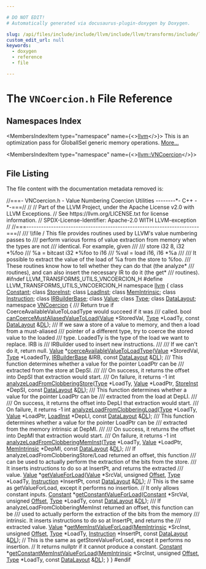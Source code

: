 ```yaml
---

# DO NOT EDIT!
# Automatically generated via docusaurus-plugin-doxygen by Doxygen.

slug: /api/files/include/include/llvm/include/llvm/transforms/include/llvm/transforms/utils/vncoercion-h
custom_edit_url: null
keywords:
  - doxygen
  - reference
  - file

---
```





# The `VNCoercion.h` File Reference

<DoxygenPage pluginConfig={pluginConfig}>



## Namespaces Index

<MembersIndex>

<MembersIndexItem
  type="namespace"
  name={<><a href="/docs/api/namespaces/llvm">llvm</a></>}>
This is an optimization pass for GlobalISel generic memory operations. <a href="/docs/api/namespaces/llvm/#details">More...</a>
</MembersIndexItem>

<MembersIndexItem
  type="namespace"
  name={<><a href="/docs/api/namespaces/llvm/vncoercion">llvm::VNCoercion</a></>}>
</MembersIndexItem>

</MembersIndex>


## File Listing

The file content with the documentation metadata removed is:

<ProgramListing>

<Link id="l00001" /><CodeLine lineNumber="1"><Highlight kind="comment">//===- VNCoercion.h - Value Numbering Coercion Utilities --------&#42;- C++ -&#42;-===//</Highlight><Highlight kind="normal"></Highlight></CodeLine>
<Link id="l00002" /><CodeLine lineNumber="2"><Highlight kind="normal"></Highlight><Highlight kind="comment">//</Highlight><Highlight kind="normal"></Highlight></CodeLine>
<Link id="l00003" /><CodeLine lineNumber="3"><Highlight kind="normal"></Highlight><Highlight kind="comment">// Part of the LLVM Project, under the Apache License v2.0 with LLVM Exceptions.</Highlight><Highlight kind="normal"></Highlight></CodeLine>
<Link id="l00004" /><CodeLine lineNumber="4"><Highlight kind="normal"></Highlight><Highlight kind="comment">// See https://llvm.org/LICENSE.txt for license information.</Highlight><Highlight kind="normal"></Highlight></CodeLine>
<Link id="l00005" /><CodeLine lineNumber="5"><Highlight kind="normal"></Highlight><Highlight kind="comment">// SPDX-License-Identifier: Apache-2.0 WITH LLVM-exception</Highlight><Highlight kind="normal"></Highlight></CodeLine>
<Link id="l00006" /><CodeLine lineNumber="6"><Highlight kind="normal"></Highlight><Highlight kind="comment">//</Highlight><Highlight kind="normal"></Highlight></CodeLine>
<Link id="l00007" /><CodeLine lineNumber="7"><Highlight kind="normal"></Highlight><Highlight kind="comment">//===----------------------------------------------------------------------===//</Highlight><Highlight kind="comment"></Highlight></CodeLine>
<Link id="l00008" /><CodeLine lineNumber="8"><Highlight kind="comment">/// \\file / This file provides routines used by LLVM&#39;s value numbering passes to</Highlight></CodeLine>
<Link id="l00009" /><CodeLine lineNumber="9"><Highlight kind="comment">/// perform various forms of value extraction from memory when the types are not</Highlight></CodeLine>
<Link id="l00010" /><CodeLine lineNumber="10"><Highlight kind="comment">/// identical.  For example, given</Highlight></CodeLine>
<Link id="l00011" /><CodeLine lineNumber="11"><Highlight kind="comment">///</Highlight></CodeLine>
<Link id="l00012" /><CodeLine lineNumber="12"><Highlight kind="comment">/// store i32 8, i32 &#42;%foo</Highlight></CodeLine>
<Link id="l00013" /><CodeLine lineNumber="13"><Highlight kind="comment">/// %a = bitcast i32 &#42;%foo to i16</Highlight></CodeLine>
<Link id="l00014" /><CodeLine lineNumber="14"><Highlight kind="comment">/// %val = load i16, i16 &#42;%a</Highlight></CodeLine>
<Link id="l00015" /><CodeLine lineNumber="15"><Highlight kind="comment">///</Highlight></CodeLine>
<Link id="l00016" /><CodeLine lineNumber="16"><Highlight kind="comment">/// It possible to extract the value of the load of %a from the store to %foo.</Highlight></CodeLine>
<Link id="l00017" /><CodeLine lineNumber="17"><Highlight kind="comment">/// These routines know how to tell whether they can do that (the analyze&#42;</Highlight></CodeLine>
<Link id="l00018" /><CodeLine lineNumber="18"><Highlight kind="comment">/// routines), and can also insert the necessary IR to do it (the get&#42;</Highlight></CodeLine>
<Link id="l00019" /><CodeLine lineNumber="19"><Highlight kind="comment">/// routines).</Highlight><Highlight kind="normal"></Highlight></CodeLine>
<Link id="l00020" /><CodeLine lineNumber="20"><Highlight kind="normal"></Highlight></CodeLine>
<Link id="l00021" /><CodeLine lineNumber="21"><Highlight kind="normal"></Highlight><Highlight kind="preprocessor">#ifndef LLVM&#95;TRANSFORMS&#95;UTILS&#95;VNCOERCION&#95;H</Highlight><Highlight kind="normal"></Highlight></CodeLine>
<Link id="l00022" /><CodeLine lineNumber="22"><Highlight kind="normal"></Highlight><Highlight kind="preprocessor">#define LLVM&#95;TRANSFORMS&#95;UTILS&#95;VNCOERCION&#95;H</Highlight><Highlight kind="normal"></Highlight></CodeLine>
<Link id="l00023" /><CodeLine lineNumber="23"><Highlight kind="normal"></Highlight></CodeLine>
<Link id="l00024" /><CodeLine lineNumber="24"><Highlight kind="normal"></Highlight><Highlight kind="keyword">namespace </Highlight><Highlight kind="normal"><a href="/docs/api/namespaces/llvm">llvm</a> &#123;</Highlight></CodeLine>
<Link id="l00025" /><CodeLine lineNumber="25"><Highlight kind="normal"></Highlight><Highlight kind="keyword">class </Highlight><Highlight kind="normal"><a href="/docs/api/classes/llvm/constant">Constant</a>;</Highlight></CodeLine>
<Link id="l00026" /><CodeLine lineNumber="26"><Highlight kind="normal"></Highlight><Highlight kind="keyword">class </Highlight><Highlight kind="normal"><a href="/docs/api/classes/llvm/storeinst">StoreInst</a>;</Highlight></CodeLine>
<Link id="l00027" /><CodeLine lineNumber="27"><Highlight kind="normal"></Highlight><Highlight kind="keyword">class </Highlight><Highlight kind="normal"><a href="/docs/api/classes/llvm/loadinst">LoadInst</a>;</Highlight></CodeLine>
<Link id="l00028" /><CodeLine lineNumber="28"><Highlight kind="normal"></Highlight><Highlight kind="keyword">class </Highlight><Highlight kind="normal"><a href="/docs/api/classes/llvm/memintrinsic">MemIntrinsic</a>;</Highlight></CodeLine>
<Link id="l00029" /><CodeLine lineNumber="29"><Highlight kind="normal"></Highlight><Highlight kind="keyword">class </Highlight><Highlight kind="normal"><a href="/docs/api/classes/llvm/instruction">Instruction</a>;</Highlight></CodeLine>
<Link id="l00030" /><CodeLine lineNumber="30"><Highlight kind="normal"></Highlight><Highlight kind="keyword">class </Highlight><Highlight kind="normal"><a href="/docs/api/classes/llvm/irbuilderbase">IRBuilderBase</a>;</Highlight></CodeLine>
<Link id="l00031" /><CodeLine lineNumber="31"><Highlight kind="normal"></Highlight><Highlight kind="keyword">class </Highlight><Highlight kind="normal"><a href="/docs/api/classes/llvm/value">Value</a>;</Highlight></CodeLine>
<Link id="l00032" /><CodeLine lineNumber="32"><Highlight kind="normal"></Highlight><Highlight kind="keyword">class </Highlight><Highlight kind="normal"><a href="/docs/api/classes/llvm/type">Type</a>;</Highlight></CodeLine>
<Link id="l00033" /><CodeLine lineNumber="33"><Highlight kind="normal"></Highlight><Highlight kind="keyword">class </Highlight><Highlight kind="normal"><a href="/docs/api/classes/llvm/datalayout">DataLayout</a>;</Highlight></CodeLine>
<Link id="l00034" /><CodeLine lineNumber="34" lineLink="/docs/api/namespaces/llvm/vncoercion"><Highlight kind="normal"></Highlight><Highlight kind="keyword">namespace </Highlight><Highlight kind="normal"><a href="/docs/api/namespaces/llvm/vncoercion">VNCoercion</a> &#123;</Highlight><Highlight kind="comment"></Highlight></CodeLine>
<Link id="l00035" /><CodeLine lineNumber="35"><Highlight kind="comment">/// Return true if CoerceAvailableValueToLoadType would succeed if it was</Highlight></CodeLine>
<Link id="l00036" /><CodeLine lineNumber="36"><Highlight kind="comment">/// called.</Highlight><Highlight kind="normal"></Highlight></CodeLine>
<Link id="l00037" /><CodeLine lineNumber="37"><Highlight kind="normal"></Highlight><Highlight kind="keywordtype">bool</Highlight><Highlight kind="normal"> <a href="/docs/api/namespaces/llvm/vncoercion/#af10eb6aece68a8127f273e6a2dc0fc79">canCoerceMustAliasedValueToLoad</a>(<a href="/docs/api/classes/llvm/value">Value</a> &#42;StoredVal, <a href="/docs/api/classes/llvm/type">Type</a> &#42;LoadTy,</Highlight></CodeLine>
<Link id="l00038" /><CodeLine lineNumber="38"><Highlight kind="normal">                                     </Highlight><Highlight kind="keyword">const</Highlight><Highlight kind="normal"> <a href="/docs/api/classes/llvm/datalayout">DataLayout</a> &amp;<a href="/docs/api/files/lib/lib/target/lib/target/arm/armslshardening-cpp/#ad467c4ab9119043f9b7750ab986be61a">DL</a>);</Highlight></CodeLine>
<Link id="l00039" /><CodeLine lineNumber="39"><Highlight kind="normal"></Highlight><Highlight kind="comment"></Highlight></CodeLine>
<Link id="l00040" /><CodeLine lineNumber="40"><Highlight kind="comment">/// If we saw a store of a value to memory, and then a load from a must-aliased</Highlight></CodeLine>
<Link id="l00041" /><CodeLine lineNumber="41"><Highlight kind="comment">/// pointer of a different type, try to coerce the stored value to the loaded</Highlight></CodeLine>
<Link id="l00042" /><CodeLine lineNumber="42"><Highlight kind="comment">/// type.  LoadedTy is the type of the load we want to replace.  IRB is</Highlight></CodeLine>
<Link id="l00043" /><CodeLine lineNumber="43"><Highlight kind="comment">/// IRBuilder used to insert new instructions.</Highlight></CodeLine>
<Link id="l00044" /><CodeLine lineNumber="44"><Highlight kind="comment">///</Highlight></CodeLine>
<Link id="l00045" /><CodeLine lineNumber="45"><Highlight kind="comment">/// If we can&#39;t do it, return null.</Highlight><Highlight kind="normal"></Highlight></CodeLine>
<Link id="l00046" /><CodeLine lineNumber="46"><Highlight kind="normal"><a href="/docs/api/classes/llvm/value">Value</a> &#42;<a href="/docs/api/namespaces/llvm/vncoercion/#a351251756a2dcf559089f626d9241131">coerceAvailableValueToLoadType</a>(<a href="/docs/api/classes/llvm/value">Value</a> &#42;StoredVal, <a href="/docs/api/classes/llvm/type">Type</a> &#42;LoadedTy,</Highlight></CodeLine>
<Link id="l00047" /><CodeLine lineNumber="47"><Highlight kind="normal">                                      <a href="/docs/api/classes/llvm/irbuilderbase">IRBuilderBase</a> &amp;IRB, </Highlight><Highlight kind="keyword">const</Highlight><Highlight kind="normal"> <a href="/docs/api/classes/llvm/datalayout">DataLayout</a> &amp;<a href="/docs/api/files/lib/lib/target/lib/target/arm/armslshardening-cpp/#ad467c4ab9119043f9b7750ab986be61a">DL</a>);</Highlight></CodeLine>
<Link id="l00048" /><CodeLine lineNumber="48"><Highlight kind="normal"></Highlight><Highlight kind="comment"></Highlight></CodeLine>
<Link id="l00049" /><CodeLine lineNumber="49"><Highlight kind="comment">/// This function determines whether a value for the pointer LoadPtr can be</Highlight></CodeLine>
<Link id="l00050" /><CodeLine lineNumber="50"><Highlight kind="comment">/// extracted from the store at DepSI.</Highlight></CodeLine>
<Link id="l00051" /><CodeLine lineNumber="51"><Highlight kind="comment">///</Highlight></CodeLine>
<Link id="l00052" /><CodeLine lineNumber="52"><Highlight kind="comment">/// On success, it returns the offset into DepSI that extraction would start.</Highlight></CodeLine>
<Link id="l00053" /><CodeLine lineNumber="53"><Highlight kind="comment">/// On failure, it returns -1</Highlight><Highlight kind="normal"></Highlight></CodeLine>
<Link id="l00054" /><CodeLine lineNumber="54"><Highlight kind="normal"></Highlight><Highlight kind="keywordtype">int</Highlight><Highlight kind="normal"> <a href="/docs/api/namespaces/llvm/vncoercion/#a54e6f143ee9c14b9498e4f43b97c2525">analyzeLoadFromClobberingStore</a>(<a href="/docs/api/classes/llvm/type">Type</a> &#42;LoadTy, <a href="/docs/api/classes/llvm/value">Value</a> &#42;LoadPtr,</Highlight></CodeLine>
<Link id="l00055" /><CodeLine lineNumber="55"><Highlight kind="normal">                                   <a href="/docs/api/classes/llvm/storeinst">StoreInst</a> &#42;DepSI, </Highlight><Highlight kind="keyword">const</Highlight><Highlight kind="normal"> <a href="/docs/api/classes/llvm/datalayout">DataLayout</a> &amp;<a href="/docs/api/files/lib/lib/target/lib/target/arm/armslshardening-cpp/#ad467c4ab9119043f9b7750ab986be61a">DL</a>);</Highlight></CodeLine>
<Link id="l00056" /><CodeLine lineNumber="56"><Highlight kind="normal"></Highlight><Highlight kind="comment"></Highlight></CodeLine>
<Link id="l00057" /><CodeLine lineNumber="57"><Highlight kind="comment">/// This function determines whether a value for the pointer LoadPtr can be</Highlight></CodeLine>
<Link id="l00058" /><CodeLine lineNumber="58"><Highlight kind="comment">/// extracted from the load at DepLI.</Highlight></CodeLine>
<Link id="l00059" /><CodeLine lineNumber="59"><Highlight kind="comment">///</Highlight></CodeLine>
<Link id="l00060" /><CodeLine lineNumber="60"><Highlight kind="comment">/// On success, it returns the offset into DepLI that extraction would start.</Highlight></CodeLine>
<Link id="l00061" /><CodeLine lineNumber="61"><Highlight kind="comment">/// On failure, it returns -1</Highlight><Highlight kind="normal"></Highlight></CodeLine>
<Link id="l00062" /><CodeLine lineNumber="62"><Highlight kind="normal"></Highlight><Highlight kind="keywordtype">int</Highlight><Highlight kind="normal"> <a href="/docs/api/namespaces/llvm/vncoercion/#a9534d3bff0727cc904e6bbc1064d2e2f">analyzeLoadFromClobberingLoad</a>(<a href="/docs/api/classes/llvm/type">Type</a> &#42;LoadTy, <a href="/docs/api/classes/llvm/value">Value</a> &#42;LoadPtr, <a href="/docs/api/classes/llvm/loadinst">LoadInst</a> &#42;DepLI,</Highlight></CodeLine>
<Link id="l00063" /><CodeLine lineNumber="63"><Highlight kind="normal">                                  </Highlight><Highlight kind="keyword">const</Highlight><Highlight kind="normal"> <a href="/docs/api/classes/llvm/datalayout">DataLayout</a> &amp;<a href="/docs/api/files/lib/lib/target/lib/target/arm/armslshardening-cpp/#ad467c4ab9119043f9b7750ab986be61a">DL</a>);</Highlight></CodeLine>
<Link id="l00064" /><CodeLine lineNumber="64"><Highlight kind="normal"></Highlight><Highlight kind="comment"></Highlight></CodeLine>
<Link id="l00065" /><CodeLine lineNumber="65"><Highlight kind="comment">/// This function determines whether a value for the pointer LoadPtr can be</Highlight></CodeLine>
<Link id="l00066" /><CodeLine lineNumber="66"><Highlight kind="comment">/// extracted from the memory intrinsic at DepMI.</Highlight></CodeLine>
<Link id="l00067" /><CodeLine lineNumber="67"><Highlight kind="comment">///</Highlight></CodeLine>
<Link id="l00068" /><CodeLine lineNumber="68"><Highlight kind="comment">/// On success, it returns the offset into DepMI that extraction would start.</Highlight></CodeLine>
<Link id="l00069" /><CodeLine lineNumber="69"><Highlight kind="comment">/// On failure, it returns -1</Highlight><Highlight kind="normal"></Highlight></CodeLine>
<Link id="l00070" /><CodeLine lineNumber="70"><Highlight kind="normal"></Highlight><Highlight kind="keywordtype">int</Highlight><Highlight kind="normal"> <a href="/docs/api/namespaces/llvm/vncoercion/#ab7c3af18d8706c2d91fd7e2f88424336">analyzeLoadFromClobberingMemInst</a>(<a href="/docs/api/classes/llvm/type">Type</a> &#42;LoadTy, <a href="/docs/api/classes/llvm/value">Value</a> &#42;LoadPtr,</Highlight></CodeLine>
<Link id="l00071" /><CodeLine lineNumber="71"><Highlight kind="normal">                                     <a href="/docs/api/classes/llvm/memintrinsic">MemIntrinsic</a> &#42;DepMI, </Highlight><Highlight kind="keyword">const</Highlight><Highlight kind="normal"> <a href="/docs/api/classes/llvm/datalayout">DataLayout</a> &amp;<a href="/docs/api/files/lib/lib/target/lib/target/arm/armslshardening-cpp/#ad467c4ab9119043f9b7750ab986be61a">DL</a>);</Highlight></CodeLine>
<Link id="l00072" /><CodeLine lineNumber="72"><Highlight kind="normal"></Highlight><Highlight kind="comment"></Highlight></CodeLine>
<Link id="l00073" /><CodeLine lineNumber="73"><Highlight kind="comment">/// If analyzeLoadFromClobberingStore/Load returned an offset, this function</Highlight></CodeLine>
<Link id="l00074" /><CodeLine lineNumber="74"><Highlight kind="comment">/// can be used to actually perform the extraction of the bits from the store.</Highlight></CodeLine>
<Link id="l00075" /><CodeLine lineNumber="75"><Highlight kind="comment">/// It inserts instructions to do so at InsertPt, and returns the extracted</Highlight></CodeLine>
<Link id="l00076" /><CodeLine lineNumber="76"><Highlight kind="comment">/// value.</Highlight><Highlight kind="normal"></Highlight></CodeLine>
<Link id="l00077" /><CodeLine lineNumber="77"><Highlight kind="normal"><a href="/docs/api/classes/llvm/value">Value</a> &#42;<a href="/docs/api/namespaces/llvm/vncoercion/#a0786ad18996fdeb6bb0e33c3bfa4ce82">getValueForLoad</a>(<a href="/docs/api/classes/llvm/value">Value</a> &#42;SrcVal, </Highlight><Highlight kind="keywordtype">unsigned</Highlight><Highlight kind="normal"> <a href="/docs/api/namespaces/llvm/#a05f5b9a11bdcc5feba62899f95dcf878a3134224cba2545bc57954d3b072aebb4">Offset</a>, <a href="/docs/api/classes/llvm/type">Type</a> &#42;LoadTy,</Highlight></CodeLine>
<Link id="l00078" /><CodeLine lineNumber="78"><Highlight kind="normal">                            <a href="/docs/api/classes/llvm/instruction">Instruction</a> &#42;InsertPt, </Highlight><Highlight kind="keyword">const</Highlight><Highlight kind="normal"> <a href="/docs/api/classes/llvm/datalayout">DataLayout</a> &amp;<a href="/docs/api/files/lib/lib/target/lib/target/arm/armslshardening-cpp/#ad467c4ab9119043f9b7750ab986be61a">DL</a>);</Highlight></CodeLine>
<Link id="l00079" /><CodeLine lineNumber="79"><Highlight kind="normal"></Highlight><Highlight kind="comment">// This is the same as getValueForLoad, except it performs no insertion.</Highlight><Highlight kind="normal"></Highlight></CodeLine>
<Link id="l00080" /><CodeLine lineNumber="80"><Highlight kind="normal"></Highlight><Highlight kind="comment">// It only allows constant inputs.</Highlight><Highlight kind="normal"></Highlight></CodeLine>
<Link id="l00081" /><CodeLine lineNumber="81"><Highlight kind="normal"><a href="/docs/api/classes/llvm/constant">Constant</a> &#42;<a href="/docs/api/namespaces/llvm/vncoercion/#a79e8ff1687364a4f9ac11f6dc1c4ce2d">getConstantValueForLoad</a>(<a href="/docs/api/classes/llvm/constant">Constant</a> &#42;SrcVal, </Highlight><Highlight kind="keywordtype">unsigned</Highlight><Highlight kind="normal"> <a href="/docs/api/namespaces/llvm/#a05f5b9a11bdcc5feba62899f95dcf878a3134224cba2545bc57954d3b072aebb4">Offset</a>,</Highlight></CodeLine>
<Link id="l00082" /><CodeLine lineNumber="82"><Highlight kind="normal">                                  <a href="/docs/api/classes/llvm/type">Type</a> &#42;LoadTy, </Highlight><Highlight kind="keyword">const</Highlight><Highlight kind="normal"> <a href="/docs/api/classes/llvm/datalayout">DataLayout</a> &amp;<a href="/docs/api/files/lib/lib/target/lib/target/arm/armslshardening-cpp/#ad467c4ab9119043f9b7750ab986be61a">DL</a>);</Highlight></CodeLine>
<Link id="l00083" /><CodeLine lineNumber="83"><Highlight kind="normal"></Highlight><Highlight kind="comment"></Highlight></CodeLine>
<Link id="l00084" /><CodeLine lineNumber="84"><Highlight kind="comment">/// If analyzeLoadFromClobberingMemInst returned an offset, this function can be</Highlight></CodeLine>
<Link id="l00085" /><CodeLine lineNumber="85"><Highlight kind="comment">/// used to actually perform the extraction of the bits from the memory</Highlight></CodeLine>
<Link id="l00086" /><CodeLine lineNumber="86"><Highlight kind="comment">/// intrinsic.  It inserts instructions to do so at InsertPt, and returns the</Highlight></CodeLine>
<Link id="l00087" /><CodeLine lineNumber="87"><Highlight kind="comment">/// extracted value.</Highlight><Highlight kind="normal"></Highlight></CodeLine>
<Link id="l00088" /><CodeLine lineNumber="88"><Highlight kind="normal"><a href="/docs/api/classes/llvm/value">Value</a> &#42;<a href="/docs/api/namespaces/llvm/vncoercion/#a6b72d403292d9dddd1ef1ce3e8bc394c">getMemInstValueForLoad</a>(<a href="/docs/api/classes/llvm/memintrinsic">MemIntrinsic</a> &#42;SrcInst, </Highlight><Highlight kind="keywordtype">unsigned</Highlight><Highlight kind="normal"> <a href="/docs/api/namespaces/llvm/#a05f5b9a11bdcc5feba62899f95dcf878a3134224cba2545bc57954d3b072aebb4">Offset</a>,</Highlight></CodeLine>
<Link id="l00089" /><CodeLine lineNumber="89"><Highlight kind="normal">                              <a href="/docs/api/classes/llvm/type">Type</a> &#42;LoadTy, <a href="/docs/api/classes/llvm/instruction">Instruction</a> &#42;InsertPt,</Highlight></CodeLine>
<Link id="l00090" /><CodeLine lineNumber="90"><Highlight kind="normal">                              </Highlight><Highlight kind="keyword">const</Highlight><Highlight kind="normal"> <a href="/docs/api/classes/llvm/datalayout">DataLayout</a> &amp;<a href="/docs/api/files/lib/lib/target/lib/target/arm/armslshardening-cpp/#ad467c4ab9119043f9b7750ab986be61a">DL</a>);</Highlight></CodeLine>
<Link id="l00091" /><CodeLine lineNumber="91"><Highlight kind="normal"></Highlight><Highlight kind="comment">// This is the same as getStoreValueForLoad, except it performs no insertion.</Highlight><Highlight kind="normal"></Highlight></CodeLine>
<Link id="l00092" /><CodeLine lineNumber="92"><Highlight kind="normal"></Highlight><Highlight kind="comment">// It returns nullptr if it cannot produce a constant.</Highlight><Highlight kind="normal"></Highlight></CodeLine>
<Link id="l00093" /><CodeLine lineNumber="93"><Highlight kind="normal"><a href="/docs/api/classes/llvm/constant">Constant</a> &#42;<a href="/docs/api/namespaces/llvm/vncoercion/#aa4b66161f15587adee19725b89fec713">getConstantMemInstValueForLoad</a>(<a href="/docs/api/classes/llvm/memintrinsic">MemIntrinsic</a> &#42;SrcInst, </Highlight><Highlight kind="keywordtype">unsigned</Highlight><Highlight kind="normal"> <a href="/docs/api/namespaces/llvm/#a05f5b9a11bdcc5feba62899f95dcf878a3134224cba2545bc57954d3b072aebb4">Offset</a>,</Highlight></CodeLine>
<Link id="l00094" /><CodeLine lineNumber="94"><Highlight kind="normal">                                         <a href="/docs/api/classes/llvm/type">Type</a> &#42;LoadTy, </Highlight><Highlight kind="keyword">const</Highlight><Highlight kind="normal"> <a href="/docs/api/classes/llvm/datalayout">DataLayout</a> &amp;<a href="/docs/api/files/lib/lib/target/lib/target/arm/armslshardening-cpp/#ad467c4ab9119043f9b7750ab986be61a">DL</a>);</Highlight></CodeLine>
<Link id="l00095" /><CodeLine lineNumber="95"><Highlight kind="normal">&#125;</Highlight></CodeLine>
<Link id="l00096" /><CodeLine lineNumber="96"><Highlight kind="normal">&#125;</Highlight></CodeLine>
<Link id="l00097" /><CodeLine lineNumber="97"><Highlight kind="normal"></Highlight><Highlight kind="preprocessor">#endif</Highlight></CodeLine>

</ProgramListing>


</DoxygenPage>
